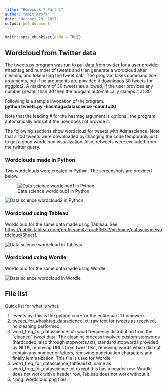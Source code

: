 ```yaml
---
title: "Homework 7 Part 1"
author: "Amit Arora"
date: "October 29, 2017"
output: pdf_document
---
```


```r
knitr::opts_chunk$set(echo = TRUE)
```

## Wordcloud from Twitter data
The tweets.py program was run to pull data from twitter for a user provider #hashtag and number of tweets and then generate a wordcloud after cleaning and tokenizing the tweet data. The program takes command line arguments, but if no arguments are provided it downloads 30 tweets for #ggplot2. A maximum of 30 tweets are allowed, if the user provides any number greater than 30 then the program automatically clamps it at 30.

Following is a sample invocation of the program.  
<b>python tweets.py  --hashtag=datascience --count=30</b>

Note that the leading # for the hashtag argument is optional, the program automatically adds it if the user does not provide it.

The following sections show wordcloud for tweets with #datascience. Note that a 100 tweets were downloaded by changing the code temporarily just to get a good wordcloud visualization. Also, retweets were excluded from the twitter query.

### Wordclouds made in Python
Two wordclouds were created in Python. The screenshots are provided below.

![Data science wordcloud1 in Python](wordcloud_for_datascience.png)

![Data science wordcloud2 in Python](wordcloud2_for_datascience.png)
\


### Wordcloud using Tableau
Wordcloud for the same data made using Tableau. See <https://public.tableau.com/profile/amit.arora8367#!/vizhome/datasciencewordcloud/Sheet1>.


![Data science wordcloud in Tableau](wordcloud_for_datascience_tableau.png)
\


### Wordcloud using Wordle
Wordcloud for the same data made using Wordle.

![Data science wordcloud in Wordle](wordle.png)
\


## File list
Quick list for what is what.

1. tweets.py: this is the python code for the entire part 1 homework.
2. tweets_for_#hashtag_datascience.txt: raw text for tweets as received, no cleaning performed.
3. word_freq_for_datascience.txt: word frequency distribution from the "cleaned" tweet data. The cleaning process involved custom stopwords (hardcoded, also through stopwords.txt), standard stopwords provided by NLTK, removing URLs from tweet text, removing words which did not contain any number or letters, removing punctuation characters and finally lemmaization. This file is used for Wordle.
4. word_freq_for_datascience_tableau.txt: same as word_freq_for_datascience.txt except this has a header row. Wordle does not work with a header row, Tableau does not work without it.
5. *.png: wordcloud png files.
